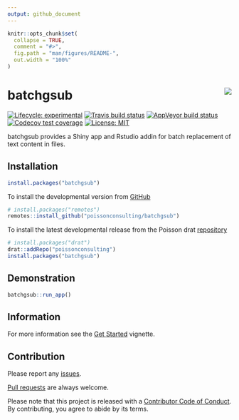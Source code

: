 ```yaml
---
output: github_document
---
```


<!-- README.md is generated from README.Rmd. Please edit that file -->

```r
knitr::opts_chunk$set(
  collapse = TRUE,
  comment = "#>",
  fig.path = "man/figures/README-",
  out.width = "100%"
)
```

# batchgsub <img src="man/figures/logo.png" align="right" />

<!-- badges: start -->
[![Lifecycle: experimental](https://img.shields.io/badge/lifecycle-experimental-orange.svg)](https://www.tidyverse.org/lifecycle/#experimental)
[![Travis build status](https://travis-ci.com/poissonconsulting/batchgsub.svg?branch=master)](https://travis-ci.com/poissonconsulting/batchgsub)
[![AppVeyor build status](https://ci.appveyor.com/api/projects/status/github/poissonconsulting/batchgsub?branch=master&svg=true)](https://ci.appveyor.com/project/poissonconsulting/batchgsub)
[![Codecov test coverage](https://codecov.io/gh/poissonconsulting/batchgsub/branch/master/graph/badge.svg)](https://codecov.io/gh/poissonconsulting/batchgsub?branch=master)
[![License: MIT](https://img.shields.io/badge/License-MIT-green.svg)](https://opensource.org/licenses/MIT)
<!-- [![Tinyverse status](https://tinyverse.netlify.com/badge/batchgsub)](https://CRAN.R-project.org/package=batchgsub) -->
<!-- [![CRAN status](https://www.r-pkg.org/badges/version/batchgsub)](https://cran.r-project.org/package=batchgsub) -->
<!-- ![CRAN downloads](https://cranlogs.r-pkg.org/badges/batchgsub) -->
<!-- badges: end -->

batchgsub provides a Shiny app and Rstudio addin for batch replacement of text content in files.

## Installation

<!-- To install the latest release from [CRAN](https://cran.r-project.org) -->
```r
install.packages("batchgsub")
```

To install the developmental version from [GitHub](https://github.com/poissonconsulting/batchgsub)
```r
# install.packages("remotes")
remotes::install_github("poissonconsulting/batchgsub")
```

To install the latest developmental release from the Poisson drat [repository](https://github.com/poissonconsulting/drat)
```r
# install.packages("drat")
drat::addRepo("poissonconsulting")
install.packages("batchgsub")
```

## Demonstration

```r
batchgsub::run_app()
```

## Information

For more information see the [Get Started](https://poissonconsulting.github.io/batchgsub/articles/batchgsub.html) vignette.

## Contribution

Please report any [issues](https://github.com/poissonconsulting/batchgsub/issues).

[Pull requests](https://github.com/poissonconsulting/batchgsub/pulls) are always welcome.

Please note that this project is released with a [Contributor Code of Conduct](https://github.com/poissonconsulting/batchgsub/blob/master/CODE_OF_CONDUCT.md).
By contributing, you agree to abide by its terms.
